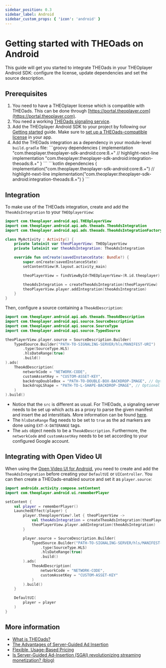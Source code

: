 ```yaml
---
sidebar_position: 0.3
sidebar_label: Android
sidebar_custom_props: { 'icon': 'android' }
---
```


# Getting started with THEOads on Android

This guide will get you started to integrate THEOads in your THEOplayer Android SDK: configure the license, update dependencies and set the source description.

## Prerequisites


1. You need to have a THEOplayer license which is compatible with THEOads.
   This can be done through [https://portal.theoplayer.com](https://portal.theoplayer.com).
2. You need a working [THEOads signaling service](00-getting-started-signaling-service.mdx).
3. Add the THEOplayer Android SDK to your project by following our [Getting started](/theoplayer/getting-started/sdks/android/getting-started) guide.
   Make sure to [set up a THEOads-compatible license](/theoplayer/getting-started/sdks/android/getting-started/#setting-up-the-license)
   in your app.
4. Add the THEOads integration as a dependency in your module-level `build.gradle` file:
   <Tabs queryString="lang">
      <!-- prettier-ignore-start -->
      <TabItem value="groovy" label="Groovy">
       ```groovy
       dependencies {
           implementation "com.theoplayer.theoplayer-sdk-android:core:8.+"
           // highlight-next-line
           implementation "com.theoplayer.theoplayer-sdk-android:integration-theoads:8.+"
       }
       ```
       </TabItem>
       <TabItem value="kotlin" label="Kotlin">
       ```kotlin
       dependencies {
           implementation("com.theoplayer.theoplayer-sdk-android:core:8.+")
           // highlight-next-line
           implementation("com.theoplayer.theoplayer-sdk-android:integration-theoads:8.+")
       }
       ```
       </TabItem>
       <!-- prettier-ignore-end -->
   </Tabs>

## Integration

To make use of the THEOads integration, create and add the `TheoAdsIntegration` to your `THEOplayerView`:

```kotlin
import com.theoplayer.android.api.THEOplayerView
import com.theoplayer.android.api.ads.theoads.TheoAdsIntegration
import com.theoplayer.android.api.ads.theoads.TheoAdsIntegrationFactory.createTheoAdsIntegration

class MyActivity : Activity() {
    private lateinit var theoPlayerView: THEOplayerView
    private lateinit var theoAdsIntegration: TheoAdsIntegration

    override fun onCreate(savedInstanceState: Bundle?) {
        super.onCreate(savedInstanceState)
        setContentView(R.layout.activity_main)

        theoPlayerView = findViewById<THEOplayerView>(R.id.theoplayer)

        theoAdsIntegration = createTheoAdsIntegration(theoPlayerView)
        theoPlayerView.player.addIntegration(theoAdsIntegration)
    }
}
```

Then, configure a source containing a `TheoAdDescription`:

```kotlin
import com.theoplayer.android.api.ads.theoads.TheoAdDescription
import com.theoplayer.android.api.source.SourceDescription
import com.theoplayer.android.api.source.SourceType
import com.theoplayer.android.api.source.TypedSource

theoPlayerView.player.source = SourceDescription.Builder(
    TypedSource.Builder("PATH-TO-SIGNALING-SERVER/hls/MANIFEST-URI")
        .type(SourceType.HLS)
        .hlsDateRange(true)
        .build()
).ads(
    TheoAdDescription(
        networkCode = "NETWORK-CODE",
        customAssetKey = "CUSTOM-ASSET-KEY",
        backdropDoubleBox = "PATH-TO-DOUBLE-BOX-BACKDROP-IMAGE", // Optional
        backdropLShape = "PATH-TO-L-SHAPE-BACKDROP-IMAGE", // Optional
    )
).build()
```

- Notice that the `src` is different as usual. For THEOads, a signaling server needs to be set up which acts as a proxy to parse the given manifest and insert the ad interstitials.
  More information can be found [here](00-getting-started-signaling-service.mdx).
- The `hlsDateRange` flag needs to be set to `true` as the ad markers are done using `EXT-X-DATERANGE` tags.
- The `ads` object needs to be a `TheoAdDescription`. Furthermore, the `networkCode` and `customAssetKey` needs to be set according to your configured Google account.

## Integrating with Open Video UI

When using the [Open Video UI for Android](/open-video-ui/android/), you need to create and add
the `TheoAdsIntegration` before creating your `DefaultUI` or `UIController`. You can then create a
THEOads-enabled source and set it as `player.source`:

```kotlin
import androidx.activity.compose.setContent
import com.theoplayer.android.ui.rememberPlayer

setContent {
    val player = rememberPlayer()
    LaunchedEffect(player) {
        player.theoplayerView?.let { theoPlayerView ->
            val theoAdsIntegration = createTheoAdsIntegration(theoPlayerView)
            theoPlayerView.player.addIntegration(theoAdsIntegration)
        }

        player.source = SourceDescription.Builder(
            TypedSource.Builder("PATH-TO-SIGNALING-SERVER/hls/MANIFEST-URI")
                .type(SourceType.HLS)
                .hlsDateRange(true)
                .build()
        ).ads(
            TheoAdDescription(
                networkCode = "NETWORK-CODE",
                customAssetKey = "CUSTOM-ASSET-KEY"
            )
        ).build()
    }

    DefaultUI(
        player = player
    )
}
```

## More information

<!-- TODO Enable once version 8 is released
- [API references](pathname:///theoplayer/v8/api-reference/android/com/theoplayer/android/api/ads/theoads/package-summary.html)
-->

- [What is THEOads?](https://www.theoplayer.com/product/theoads/)
- [The Advantages of Server-Guided Ad Insertion](https://www.theoplayer.com/solutions/server-guided-ad-insertion-sgai/)
- [Flexible, Usage-Based Pricing](https://www.theoplayer.com/product/theoads/pricing/)
- [Is Server-Guided Ad-Insertion (SGAI) revolutionizing streaming monetization? (blog)](https://www.theoplayer.com/blog/server-guided-ad-insertion-sgai-revolutionizing-streaming-monetization/)
